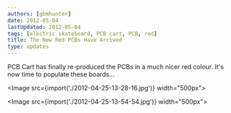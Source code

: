 ```yaml
---
authors: [gbmhunter]
date: 2012-05-04
lastUpdated: 2012-05-04
tags: [electric skateboard, PCB cart, PCB, red]
title: The New Red PCBs Have Arrived
type: updates
---
```


PCB Cart has finally re-produced the PCBs in a much nicer red colour. It's now time to populate these boards...

<Image src={import('./2012-04-25-13-28-16.jpg')} width="500px"></Image>

<Image src={import('./2012-04-25-13-54-54.jpg')} width="500px"></Image>
